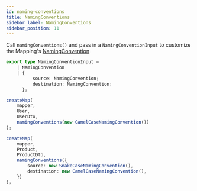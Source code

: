 ```yaml
---
id: naming-conventions
title: NamingConventions
sidebar_label: NamingConventions
sidebar_position: 11
---
```


Call `namingConventions()` and pass in a `NamingConventionInput` to customize the Mapping's [NamingConvention](../fundamentals/naming-convention)

```ts
export type NamingConventionInput =
    | NamingConvention
    | {
          source: NamingConvention;
          destination: NamingConvention;
      };
```

```ts
createMap(
    mapper,
    User,
    UserDto,
    namingConventions(new CamelCaseNamingConvention())
);

createMap(
    mapper,
    Product,
    ProductDto,
    namingConventions({
        source: new SnakeCaseNamingConvention(),
        destination: new CamelCaseNamingConvention(),
    })
);
```
